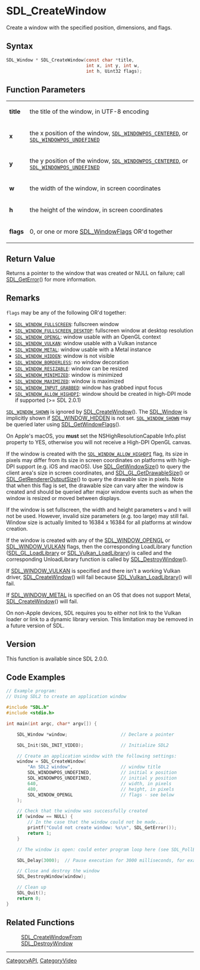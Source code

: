 = SDL_CreateWindow =

Create a window with the specified position, dimensions, and flags.

== Syntax ==

<syntaxhighlight lang='c'>
SDL_Window * SDL_CreateWindow(const char *title,
                              int x, int y, int w,
                              int h, Uint32 flags);
</syntaxhighlight>

== Function Parameters ==

{|
|'''title'''
|the title of the window, in UTF-8 encoding
|-
|'''x'''
|the x position of the window, <code>[[SDL_WINDOWPOS_CENTERED]]</code>, or <code>[[SDL_WINDOWPOS_UNDEFINED]]</code>
|-
|'''y'''
|the y position of the window, <code>[[SDL_WINDOWPOS_CENTERED]]</code>, or <code>[[SDL_WINDOWPOS_UNDEFINED]]</code>
|-
|'''w'''
|the width of the window, in screen coordinates
|-
|'''h'''
|the height of the window, in screen coordinates
|-
|'''flags'''
|0, or one or more [[SDL_WindowFlags]] OR'd together
|}

== Return Value ==

Returns a pointer to the window that was created or NULL on failure; call
[[SDL_GetError]]() for more information.

== Remarks ==

<code>flags</code> may be any of the following OR'd together:

* <code>[[SDL_WINDOW_FULLSCREEN]]</code>: fullscreen window
* <code>[[SDL_WINDOW_FULLSCREEN_DESKTOP]]</code>: fullscreen window at desktop resolution
* <code>[[SDL_WINDOW_OPENGL]]</code>: window usable with an OpenGL context
* <code>[[SDL_WINDOW_VULKAN]]</code>: window usable with a Vulkan instance
* <code>[[SDL_WINDOW_METAL]]</code>: window usable with a Metal instance
* <code>[[SDL_WINDOW_HIDDEN]]</code>: window is not visible
* <code>[[SDL_WINDOW_BORDERLESS]]</code>: no window decoration
* <code>[[SDL_WINDOW_RESIZABLE]]</code>: window can be resized
* <code>[[SDL_WINDOW_MINIMIZED]]</code>: window is minimized
* <code>[[SDL_WINDOW_MAXIMIZED]]</code>: window is maximized
* <code>[[SDL_WINDOW_INPUT_GRABBED]]</code>: window has grabbed input focus
* <code>[[SDL_WINDOW_ALLOW_HIGHDPI]]</code>: window should be created in high-DPI mode if supported (>= SDL 2.0.1)

<code>[[SDL_WINDOW_SHOWN]]</code> is ignored by [[SDL_CreateWindow]](). The
[[SDL_Window]] is implicitly shown if [[SDL_WINDOW_HIDDEN]] is not set.
<code>[[SDL_WINDOW_SHOWN]]</code> may be queried later using
[[SDL_GetWindowFlags]]().

On Apple's macOS, you '''must''' set the NSHighResolutionCapable Info.plist
property to YES, otherwise you will not receive a High-DPI OpenGL canvas.

If the window is created with the <code>[[SDL_WINDOW_ALLOW_HIGHDPI]]</code>
flag, its size in pixels may differ from its size in screen coordinates on
platforms with high-DPI support (e.g. iOS and macOS). Use
[[SDL_GetWindowSize]]() to query the client area's size in screen
coordinates, and [[SDL_GL_GetDrawableSize]]() or
[[SDL_GetRendererOutputSize]]() to query the drawable size in pixels. Note
that when this flag is set, the drawable size can vary after the window is
created and should be queried after major window events such as when the
window is resized or moved between displays.

If the window is set fullscreen, the width and height parameters
<code>w</code> and <code>h</code> will not be used. However, invalid size
parameters (e.g. too large) may still fail. Window size is actually limited
to 16384 x 16384 for all platforms at window creation.

If the window is created with any of the [[SDL_WINDOW_OPENGL]] or
[[SDL_WINDOW_VULKAN]] flags, then the corresponding LoadLibrary function
([[SDL_GL_LoadLibrary]] or [[SDL_Vulkan_LoadLibrary]]) is called and the
corresponding UnloadLibrary function is called by [[SDL_DestroyWindow]]().

If [[SDL_WINDOW_VULKAN]] is specified and there isn't a working Vulkan
driver, [[SDL_CreateWindow]]() will fail because
[[SDL_Vulkan_LoadLibrary]]() will fail.

If [[SDL_WINDOW_METAL]] is specified on an OS that does not support Metal,
[[SDL_CreateWindow]]() will fail.

On non-Apple devices, SDL requires you to either not link to the Vulkan
loader or link to a dynamic library version. This limitation may be removed
in a future version of SDL.

== Version ==

This function is available since SDL 2.0.0.

== Code Examples ==

<syntaxhighlight lang='c++'>
// Example program:
// Using SDL2 to create an application window

#include "SDL.h"
#include <stdio.h>

int main(int argc, char* argv[]) {

    SDL_Window *window;                    // Declare a pointer

    SDL_Init(SDL_INIT_VIDEO);              // Initialize SDL2

    // Create an application window with the following settings:
    window = SDL_CreateWindow(
        "An SDL2 window",                  // window title
        SDL_WINDOWPOS_UNDEFINED,           // initial x position
        SDL_WINDOWPOS_UNDEFINED,           // initial y position
        640,                               // width, in pixels
        480,                               // height, in pixels
        SDL_WINDOW_OPENGL                  // flags - see below
    );

    // Check that the window was successfully created
    if (window == NULL) {
        // In the case that the window could not be made...
        printf("Could not create window: %s\n", SDL_GetError());
        return 1;
    }

    // The window is open: could enter program loop here (see SDL_PollEvent())

    SDL_Delay(3000);  // Pause execution for 3000 milliseconds, for example

    // Close and destroy the window
    SDL_DestroyWindow(window);

    // Clean up
    SDL_Quit();
    return 0;
}

</syntaxhighlight>

== Related Functions ==

:[[SDL_CreateWindowFrom]]
:[[SDL_DestroyWindow]]

----
[[CategoryAPI]], [[CategoryVideo]]


